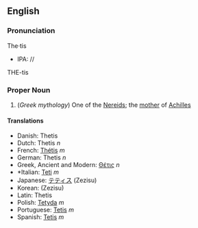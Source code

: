{{Wikipedia}}
==English==
===Pronunciation===
The·tis
*IPA: //
THE-tis

=== Proper Noun ===
#(''Greek mythology'') One of the [[Nereid]]s; the [[mother]] of [[Achilles]]

==== Translations ====

*Danish: Thetis
*Dutch: Thetis ''n''
*French: [[Thétis]] ''m''
*German: Thetis ''n''
*Greek, Ancient and Modern: [[Θέτις]] ''n''
* *Italian: [[Teti]] ''m''
*Japanese: [[テティス]] (Zezisu)
*Korean: [[]] (Zezisu)
*Latin: Thetis
*Polish: [[Tetyda]] ''m''
*Portuguese: [[Tetis]] ''m''
*Spanish: [[Tetis]] ''m''